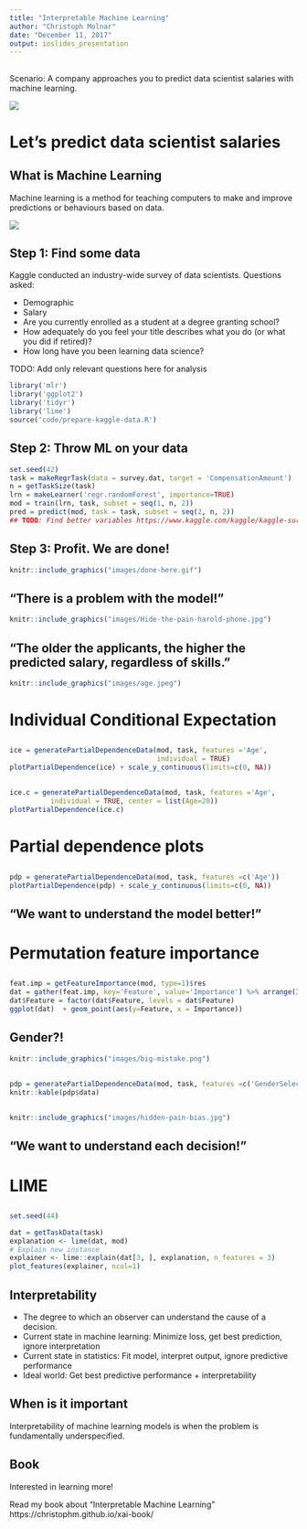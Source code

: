 ```yaml
---
title: "Interpretable Machine Learning"
author: "Christoph Molnar"
date: "December 11, 2017"
output: ioslides_presentation
---
```


## 
Scenario: A company approaches you to predict data scientist salaries with machine learning.  

![](images/wow.jpg)


# Let's predict data scientist salaries



## What is Machine Learning

Machine learning is a method for teaching computers to make and improve predictions or behaviours based on data.


![](images/magic.jpg)


## Step 1: Find some data
Kaggle conducted an industry-wide survey of data scientists. 
Questions asked:  

- Demographic
- Salary
- Are you currently enrolled as a student at a degree granting school?	
- How adequately do you feel your title describes what you do (or what you did if retired)?	
- How long have you been learning data science?	

TODO: Add only relevant questions here for analysis


```r
library('mlr')
library('ggplot2')
library('tidyr')
library('lime')
source('code/prepare-kaggle-data.R')
```



## Step 2: Throw ML on your data
```r
set.seed(42)
task = makeRegrTask(data = survey.dat, target = 'CompensationAmount')
n = getTaskSize(task)
lrn = makeLearner('regr.randomForest', importance=TRUE)
mod = train(lrn, task, subset = seq(1, n, 2))
pred = predict(mod, task = task, subset = seq(2, n, 2))
## TODO: Find better variables https://www.kaggle.com/kaggle/kaggle-survey-2017/data
```
## Step 3: Profit. We are done! {.center}

```r
knitr::include_graphics("images/done-here.gif")
```



## "There is a problem with the model!"
```r
knitr::include_graphics("images/Hide-the-pain-harold-phone.jpg")
```


## "The older the applicants, the higher the predicted salary, regardless of skills."
```r
knitr::include_graphics("images/age.jpeg")
```



# Individual Conditional Expectation

##

```r
ice = generatePartialDependenceData(mod, task, features ='Age', 
                                    individual = TRUE)
plotPartialDependence(ice) + scale_y_continuous(limits=c(0, NA))
```

## 

```r
ice.c = generatePartialDependenceData(mod, task, features ='Age', 
          individual = TRUE, center = list(Age=20))
plotPartialDependence(ice.c)
```


# Partial dependence plots

##

```r
pdp = generatePartialDependenceData(mod, task, features =c('Age'))
plotPartialDependence(pdp) + scale_y_continuous(limits=c(0, NA))
```


## "We want to understand the model better!"

# Permutation feature importance

##

```r
feat.imp = getFeatureImportance(mod, type=1)$res
dat = gather(feat.imp, key='Feature', value='Importance') %>% arrange(Importance)
dat$Feature = factor(dat$Feature, levels = dat$Feature)
ggplot(dat)  + geom_point(aes(y=Feature, x = Importance))
```

## Gender?!
```r
knitr::include_graphics("images/big-mistake.png")
```

##

```r
pdp = generatePartialDependenceData(mod, task, features =c('GenderSelect'))
knitr::kable(pdp$data)
```

##

```r
knitr::include_graphics("images/hidden-pain-bias.jpg")
```



## "We want to understand each decision!"


# LIME

## 
```r
set.seed(44)
```
```r
dat = getTaskData(task)
explanation <- lime(dat, mod)
# Explain new instance
explainer <- lime::explain(dat[3, ], explanation, n_features = 3)
plot_features(explainer, ncol=1)
```



## Interpretability
- The degree to which an observer can understand the cause of a decision.
- Current state in machine learning: Minimize loss, get best prediction, ignore interpretation
- Current state in statistics: Fit model, interpret output, ignore predictive performance
- Ideal world: Get best predictive performance + interpretability

## When is it important
Interpretability of machine learning models is when the problem is fundamentally underspecified. 


## Book
Interested in learning more! 

Read my book about "Interpretable Machine Learning"
https://christophm.github.io/xai-book/


